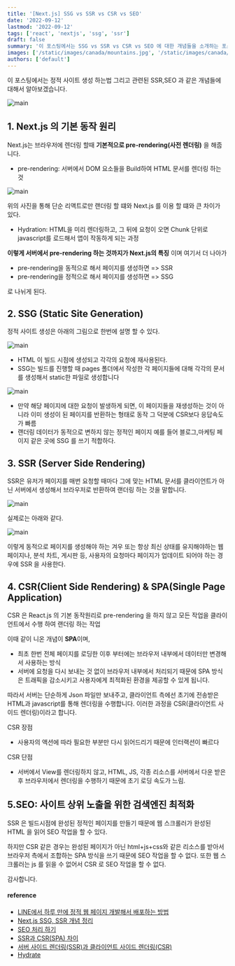 ```yaml
---
title: '[Next.js] SSG vs SSR vs CSR vs SEO'
date: '2022-09-12'
lastmod: '2022-09-12'
tags: ['react', 'nextjs', 'ssg', 'ssr']
draft: false
summary: '이 포스팅에서는 SSG vs SSR vs CSR vs SEO 에 대한 개념들을 소개하는 포스팅 입니다.'
images: ['/static/images/canada/mountains.jpg', '/static/images/canada/toronto.jpg']
authors: ['default']
---
```


이 포스팅에서는 정적 사이트 생성 하는법 그리고 관련된 SSR,SEO 과 같은 개념들에 대해서 알아보겠습니다.

![main](/static/ssg/cover.jpg)

## 1. Next.js 의 기본 동작 원리

Next.js는 브라우저에 렌더링 할때 **기본적으로 pre-rendering(사전 렌더링)** 을 해줍니다.

- pre-rendering: 서버에서 DOM 요소들을 Build하여 HTML 문서를 렌더링 하는 것

![main](/static/ssg/pre-rendering.png)

위의 사진을 통해 단순 리액트로만 랜더링 할 떄와 Next.js 를 이용 할 떄와 큰 차이가 있다.

- Hydration: HTML을 미리 렌더링하고, 그 뒤에 요청이 오면 Chunk 단위로 javascript를 로드해서 앱이 작동하게 되는 과정

**이렇게 서버에서 pre-rendering 하는 것까지가 Next.js의 특징** 이며 여기서 더 나아가

- pre-rendering을 동적으로 해서 페이지를 생성하면 => SSR
- pre-rendering을 정적으로 해서 페이지를 생성하면 => SSG

로 나뉘게 된다.

## 2. SSG (Static Site Generation)

정적 사이트 생성은 아래의 그림으로 한번에 설명 할 수 있다.

![main](/static/ssg/sg.png)

- HTML 이 빌드 시점에 생성되고 각각의 요청에 재사용된다.
- SSG는 빌드를 진행할 때 pages 폴더에서 작성한 각 페이지들에 대해 각각의 문서를 생성해서 static한 파일로 생성합니다

![main](/static/ssg/pages.png)

- 만약 해당 페이지에 대한 요청이 발생하게 되면, 이 페이지들을 재생성하는 것이 아니라 이미 생성이 된 페이지를 반환하는 형태로 동작 그 덕분에 CSR보다 응답속도가 빠름
- 랜더링 데이터가 동적으로 변하지 않는 정적인 페이지 예를 들어 블로그,마케팅 페이지 같은 곳에 SSG 를 쓰기 적합하다.

## 3. SSR (Server Side Rendering)

SSR은 유저가 페이지를 매번 요청할 때마다 그에 맞는 HTML 문서를 클라이언트가 아닌 서버에서 생성해서 브라우저로 반환하여 랜더링 하는 것을 말합니다.

![main](/static/ssg/ssr.png)

실제로는 아래와 같다.

![main](/static/ssg/ssr2.png)

이렇게 동적으로 페이지를 생성해야 하는 겨우 또는 항상 최신 상태를 유지해야하는 웹 페이지나, 분석 차트, 게시판 등, 사용자의 요청마다 페이지가 업데이트 되어야 하는 경우에 SSR 을 사용한다.

## 4. CSR(Client Side Rendering) & SPA(Single Page Application)

CSR 은 React.js 의 기본 동작원리로 pre-rendering 을 하지 않고 모든 작업을 클라이언트에서 수행 하여 랜더링 하는 작업

이때 같이 니온 개념이 **SPA**이며,

- 최초 한번 전체 페이지를 로딩한 이후 부터에는 브라우저 내부에서 데이터만 변경해서 사용하는 방식
- 서버에 요청을 다시 보내는 것 없이 브라우저 내부에서 처리되기 때문에 SPA 방식은 트래픽을 감소시키고 사용자에게 최적화된 환경을 제공할 수 있게 됩니다.

따라서 서버는 단순하게 Json 파일만 보내주고, 클라이언트 측에선 초기에 전송받은 HTML과 javascript를 통해 렌더링을 수행합니다. 이러한 과정을 CSR(클라이언트 사이드 렌더링)이라고 합니다.

CSR 장점

- 사용자의 액션에 따라 필요한 부분만 다시 읽어드리기 때문에 인터랙션이 빠르다

CSR 단점

- 서버에서 View를 렌더링하지 않고, HTML, JS, 각종 리소스를 서버에서 다운 받은 후 브라우저에서 렌더링을 수행하기 때문에 초기 로딩 속도가 느림.

## 5.SEO: 사이트 상위 노출을 위한 검색엔진 최적화

SSR 은 빌드시점에 완성된 정적인 페이지를 만들기 때문에 웹 스크롤러가 완성된 HTML 을 읽어 SEO 작업을 할 수 있다.

하지만 CSR 같은 경우는 완성된 페이지가 아닌 html+js+css와 같은 리소스를 받아서 브라우저 측에서 조합하는 SPA 방식을 쓰기 때문에 SEO 작업을 할 수 없다. 또한 웹 스크롤러는 js 를 읽을 수 없어서 CSR 로 SEO 작업을 할 수 없다.

감사합니다.

#### reference

- [LINE에서 하루 만에 정적 웹 페이지 개발해서 배포하는 방법](https://engineering.linecorp.com/ko/blog/how-to-quickly-develop-static-pages-in-line/)
- [Next.js SSG, SSR 개념 정리](https://narup.tistory.com/235)
- [SEO 처리 하기](https://narup.tistory.com/265)
- [SSR과 CSR(SPA) 차이](https://narup.tistory.com/264)
- [서버 사이드 렌더링(SSR)과 클라이언트 사이드 렌더링(CSR)](https://goodgid.github.io/Server-Side-Rendering-and-Client-Side-Rendering/)
- [Hydrate](https://helloinyong.tistory.com/315)
